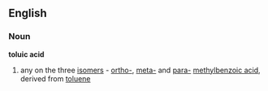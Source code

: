 ==English==
===Noun===
'''toluic acid'''
#{{chemistry}} any on the three [[isomers]] - [[ortho-]], [[meta-]] and [[para-]] [[methyl]][[benzoic acid]], derived from [[toluene]]